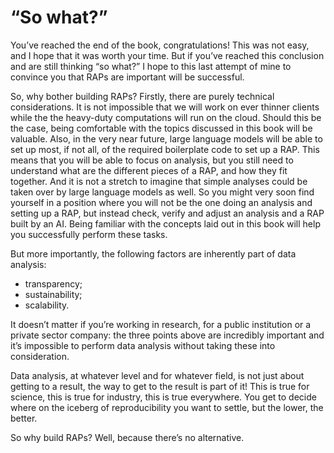 # "So what?"

You’ve reached the end of the book, congratulations! This was not easy, and I
hope that it was worth your time. But if you’ve reached this conclusion and are
still thinking "so what?" I hope to this last attempt of mine to convince you
that RAPs are important will be successful.

So, why bother building RAPs? Firstly, there are purely technical
considerations. It is not impossible that we will work on ever thinner clients
while the the heavy-duty computations will run on the cloud. Should this be the
case, being comfortable with the topics discussed in this book will be valuable.
Also, in the very near future, large language models will be able to set up
most, if not all, of the required boilerplate code to set up a RAP. This means
that you will be able to focus on analysis, but you still need to understand
what are the different pieces of a RAP, and how they fit together. And it is not
a stretch to imagine that simple analyses could be taken over by large language
models as well. So you might very soon find yourself in a position where you
will not be the one doing an analysis and setting up a RAP, but instead check,
verify and adjust an analysis and a RAP built by an AI. Being familiar with the
concepts laid out in this book will help you successfully perform these tasks.

But more importantly, the following factors are inherently part of data analysis:

- transparency;
- sustainability;
- scalability.

It doesn’t matter if you’re working in research, for a public institution or a
private sector company: the three points above are incredibly important and it’s
impossible to perform data analysis without taking these into consideration.

Data analysis, at whatever level and for whatever field, is not just about
getting to a result, the way to get to the result is part of it! This is true
for science, this is true for industry, this is true everywhere. You get to
decide where on the iceberg of reproducibility you want to settle, but the
lower, the better.

So why build RAPs? Well, because there’s no alternative.

